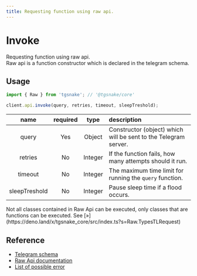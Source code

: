 ```yaml
---
title: Requesting function using raw api.
---
```



# Invoke

Requesting function using raw api.  
Raw api is a function constructor which is declared in the telegram schema.

## Usage

```ts
import { Raw } from 'tgsnake'; // '@tgsnake/core'

client.api.invoke(query, retries, timeout, sleepTreshold);
```

| name | required | type | description |
| :-: | :-: | :-: | :-- |
| query | Yes | Object | Constructor (object) which will be sent to the Telegram server. |
| retries | No | Integer | If the function fails, how many attempts should it run. |
| timeout | No | Integer | The maximum time limit for running the `query` function. |
| sleepTreshold | No | Integer | Pause sleep time if a flood occurs. |

<Callout type="info">
  Not all classes contained in Raw Api can be executed, only classes that are functions can be
  executed. See [»](https://deno.land/x/tgsnake_core/src/index.ts?s=Raw.TypesTLRequest)
</Callout>

## Reference

- [Telegram schema](https://corefork.telegram.org/schema)
- [Raw Api documentation](https://tl.tgsnake.org/)
- [List of possible error](/en/error)
